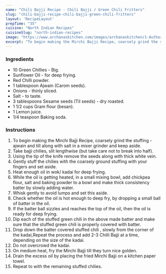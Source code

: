 ---
name: "Chili Bajji Recipe - Chili Bajji / Green Chili Fritters"
slug: "chili-bajji-recipe-chili-bajji-green-chili-fritters"
layout: 'RecipeLayout'
prepTime: "35"
cuisine: "North Indian Recipes"
cuisineSlug: "north-indian-recipes"
image: "https://www.archanaskitchen.com/images/archanaskitchen/1-Author/Lubna_Karim/Mirchi_BhajjiMirpakaya_BajjiGreen_Chili_Fritters.jpg"
excerpt: "To begin making the Mirchi Bajji Recipe, coarsely grind the stuffing - ajwain and till along with salt in a mixer grinder and keep aside"
---

### Ingredients

- 10 Green Chillies - Big.
- Sunflower Oil - for deep frying.
- Red Chilli powder.
- 1 tablespoon Ajwain (Carom seeds).
- Onions - thinly sliced.
- Salt - to taste.
- 3 tablespoons Sesame seeds (Til seeds) - dry roasted.
- 1 1/2 cups Gram flour (besan).
- 1 Lemon juice.
- 1/4 teaspoon Baking soda.

### Instructions

1. To begin making the Mirchi Bajji Recipe, coarsely grind the stuffing - ajwain and till along with salt in a mixer grinder and keep aside.
1. Take bajji chilies, slit lengthwise (but take care not to break into half).
1. Using the tip of the knife remove the seeds along with thick white vein.
1. Gently stuff the chilies with the coarsely ground stuffing with your fingers and set aside.
1. Heat enough oil in wok/ kadai for deep frying.
1. While the oil is getting heated, in a small mixing bowl, add chickpea flour, salt and baking powder to a bowl and make thick consistency batter by slowly adding water.
1. Whisk gently to avoid lumps and set this aside.
1. Check whether the oil is hot enough to deep fry, by dropping a small ball of batter in the oil.
1. If the batter ball sizzles and reaches the top of the oil, then the oil is ready for deep frying.
1. Dip each of the stuffed green chili in the above made batter and make sure that the stuffed green chili is properly covered with batter.
1. Drop down the batter covered stuffed chili , slowly from the corner of the kadai,Repeat the process and add 2-3 Chilli Bajji at a time, depending on the size of the kadai.
1. Do not overcrowd the kadai.
1. On medium heat, fry the Mirchi Bajji till they turn nice golden.
1. Drain the excess oil by placing the fried Mirchi Bajji on a kitchen paper towel.
1. Repeat to with the remaining stuffed chilies.

